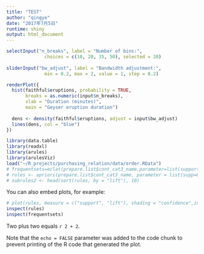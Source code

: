 ```yaml
---
title: "TEST"
author: "qingye"
date: "2017年7月5日"
runtime: shiny
output: html_document
---
```


```r
selectInput("n_breaks", label = "Number of bins:",
              choices = c(10, 20, 35, 50), selected = 20)
  
sliderInput("bw_adjust", label = "Bandwidth adjustment:",
              min = 0.2, max = 2, value = 1, step = 0.2)
```

```r
renderPlot({
  hist(faithful$eruptions, probability = TRUE, 
       breaks = as.numeric(input$n_breaks),
       xlab = "Duration (minutes)", 
       main = "Geyser eruption duration")
  
  dens <- density(faithful$eruptions, adjust = input$bw_adjust)
  lines(dens, col = "blue")
})
```

```r
library(data.table)
library(readxl)
library(arules)
library(arulesViz)
load("~/R_projects/purchasing_relation/data/order.RData")
# frequentsets=eclat(prepare.list$cont_cat3_name,parameter=list(support=0.001,maxlen=20))  #求频繁项集  
# rules <- apriori(prepare.list$cont_cat3_name, parameter = list(supp=0.0001,confidence=0.1, minlen = 2))
# subrules2 <- head(sort(rules, by = "lift"), 10)
```

You can also embed plots, for example:

```r
# plot(rules, measure = c("support", "lift"), shading = "confidence",interactive = TRUE)
inspect(rules)
inspect(frequentsets)
```

Two plus two equals `r 2 + 2`.

Note that the `echo = FALSE` parameter was added to the code chunk to prevent printing of the R code that generated the plot.
